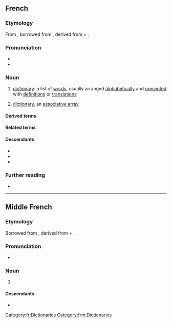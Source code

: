 {{also|Dictionnaire}}
==French==

===Etymology===
From {{inh|fr|frm|dictionnaire}}, borrowed from {{bor|fr|ML.|dictiōnārium||dictionary}}, derived from {{der|fr|la|dictiō||saying, speaking}} + {{m|la|-ārium}}.

===Pronunciation===
* {{fr-IPA}}
* {{audio|fr|Fr-un dictionnaire-fr-ouest.ogg|Audio (France|country=fr}}

===Noun===
{{fr-noun|m}}

# [[dictionary]]: a list of [[word]]s, usually arranged [[alphabetically]] and [[presented]] with [[definition]]s or [[translation]]s
# {{lb|fr|computing}} [[dictionary]], an [[associative array]]

====Derived terms====
{{der4|fr
|attaque par dictionnaire
|dictionnaire de langue
|dictionnaire de mots croisés
|dictionnaire de rimes
|dictionnaire des données
|dictionnaire des homonymes
|dictionnaire des synonymes
|dictionnaire en ligne
|dictionnaire encyclopédique
|dictionnaire visuel
|dictionnairique
|dictionnairisable
|dictionnarisé
|dictionnairiser
|dictionnairite
|dictionnarisable
|dictionnarisé
|dictionnariser
|dictionnariste
|prédictionnairique
|traduire à coups de dictionnaire
|Wiktionnaire}}

====Related terms====
{{rel2|fr
|diction
|dire}}

====Descendants====
* {{desc|ht|diksyonè}}
* {{desc|nl|dictionaire|bor=1}}
* {{desc|de|Diktionär|bor=1}}

===Further reading===
* {{R:TLFi}}

[[Category:fr:Dictionaries]]
[[Category:frm:Dictionaries]]

----

==Middle French==

===Etymology===
Borrowed from {{bor|frm|ML.|dictiōnārium||dictionary}}, derived from {{der|frm|la|dictiō||saying, speaking}} + {{m|la|-ārium}}.

===Pronunciation===
* {{IPA|frm|/di(k).sjoˈnɛ.rə/}}

===Noun===
{{frm-noun|m}}

# {{l|en|dictionary}}

====Descendants====
* {{desctree|fr|dictionnaire}}
